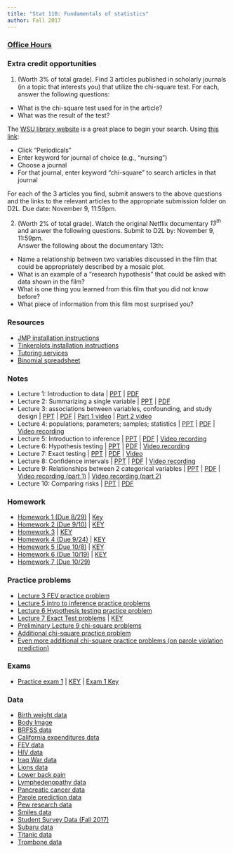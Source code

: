 ```yaml
---
title: "Stat 110: Fundamentals of statistics"
author: Fall 2017 
---
```


### [Office Hours](Schedule.html)


### Extra credit opportunities

1.  (Worth 3% of total grade).  Find 3 articles published in scholarly journals (in a topic that interests you) that utilize the chi-square test.  For each, answer the following questions:
   
   * What is the chi-square test used for in the article?  
   * What was the result of the test?  

The [WSU library website](https://www.winona.edu/library/) is a great place to begin your search.  Using [this link](https://www.winona.edu/library/):

  * Click "Periodicals"
  * Enter keyword for journal of choice (e.g., "nursing")
  * Choose a journal
  * For that journal, enter keyword "chi-square" to search articles in that journal
  
For each of the 3 articles you find, submit answers to the above questions and the links to the relevant articles to the appropriate submission folder on D2L.  Due date:  November 9, 11:59pm.  

2. (Worth 2% of total grade).  Watch the original Netflix documentary *13^th^* and answer the following questions.  Submit to D2L by: November 9, 11:59pm.  
Answer the following about the documentary 13th:

* Name a relationship between two variables discussed in the film that could be appropriately described by a mosaic plot.
* What is an example of a "research hypothesis" that could be asked with data shown in the film?  
* What is one thing you learned from this film that you did not know before?  
* What piece of information from this film most surprised you? 

### Resources

* [JMP installation instructions](https://silasbergen.github.io/JMP_installation.html)
* [Tinkerplots installation instructions](https://silasbergen.github.io/Tinkerplots.pdf)
* [Tutoring services](http://www.winona.edu/tutoring/)
* [Binomial spreadsheet](https://www.dropbox.com/s/85xnt7xk9jjtt14/BinomialProbabilities.xlsx?dl=0)

<!--
### Extra credit

* 
-->


### Notes

 * Lecture 1: Introduction to data | [PPT](https://www.dropbox.com/s/sv1s4tq879y97ua/1%20-%20Introduction%20to%20data.pptx?dl=0) | [PDF](https://www.dropbox.com/s/qwwjiwlqlj7tvkz/1%20-%20Introduction%20to%20data.pdf?dl=0) 
 * Lecture 2: Summarizing a single variable | [PPT](https://www.dropbox.com/s/mztaipz6jo2w7ut/2%20-%20Summarizing%20a%20single%20variable.pptx?dl=0) | [PDF](https://www.dropbox.com/s/b3wwwk14937ce3p/2%20-%20Summarizing%20a%20single%20variable.pdf?dl=0)
 * Lecture 3: associations between variables, confounding, and study design | [PPT](https://www.dropbox.com/s/xs0nkkgsr42lb6h/3%20-%20Associations%20between%20variables.pptx?dl=0) | [PDF](https://www.dropbox.com/s/142aeehcbe3v7ww/3%20-%20Associations%20between%20variables.pdf?dl=0) | [Part 1 video](https://mediaspace.mnscu.edu/media/Stat+110A+F17A+Lecture+3+part+1/0_871iwtrh) | [Part 2 video](https://mediaspace.mnscu.edu/media/Stat+110A+F17A+Lecture+3+part+2/0_atx7myar)
 * Lecture 4: populations; parameters; samples; statistics | [PPT](https://www.dropbox.com/s/1269wlc08kprnl1/4%20-%20Populations%20and%20samples.pptx?dl=0) | [PDF](https://www.dropbox.com/s/fyzd1ca0y252m1h/4%20-%20Populations%20and%20samples.pdf?dl=0) |  [Video recording](https://mediaspace.mnscu.edu/media/Stat+110A+F17A+Lecture+4+-+populations%2C+parameters%2C+samples%2C+statistics/0_sb2ljx7v) 
* Lecture 5: Introduction to inference | [PPT](https://www.dropbox.com/s/y1e505xyomw7l4i/5%20-%20Intro%20to%20Inference.pptx?dl=0) | [PDF](https://www.dropbox.com/s/bs3j1u8pxty8j6o/5%20-%20Intro%20to%20Inference.pdf?dl=0) | [Video recording](https://mediaspace.mnscu.edu/media/Stat+110-F17A+Lecture+5/0_vghw2h1k)
* Lecture 6: Hypothesis testing | [PPT](https://www.dropbox.com/s/jfjg5tvefrm6pgw/6%20-%20Hypothesis%20testing.pptx?dl=0) | [PDF](https://www.dropbox.com/s/befmg5n3mf0hx96/6%20-%20Hypothesis%20testing.pdf?dl=0) | [Video recording](https://mediaspace.mnscu.edu/media/Stat+110A+F17+-+Lecture+6/0_tusygxeh)
* Lecture 7: Exact testing | [PPT](https://www.dropbox.com/s/skr63swl5vpog5d/7%20-%20Exact%20hypothesis%20testing.pptx?dl=0)  | [PDF](https://www.dropbox.com/s/tjn9sh1o1a6cc1h/7%20-%20Exact%20hypothesis%20testing.pdf?dl=0) | [Video](https://mediaspace.mnscu.edu/media/Stat110AF17-Lecture+7/0_5kt10il3)
* Lecture 8: Confidence intervals | [PPT](https://www.dropbox.com/s/gtczr0dy215jb7c/8%20-%20Confidence%20intervals.pptx?dl=0) | [PDF](https://www.dropbox.com/s/8rq829u9rl5zk24/8%20-%20Confidence%20intervals.pdf?dl=0) | [Video recording](https://mediaspace.mnscu.edu/media/Stat+110A+F17-Lecture+8/0_vtuxty1l)
* Lecture 9: Relationships between 2 categorical variables | [PPT](https://www.dropbox.com/s/6827lwc2kzkwxjf/9%20-%20Inference%20for%20relationships%20between%202%20categorical%20variables.pptx?dl=0) | [PDF](https://www.dropbox.com/s/nhwsgyqlvlagaov/9%20-%20Inference%20for%20relationships%20between%202%20categorical%20variables.pdf?dl=0) | [Video recording (part 1)](https://mediaspace.mnscu.edu/media/Stat+110A+F17+-+Lecture+9%2C+part+1/0_ja8u8fiz) | [Video recording (part 2)](https://mediaspace.mnscu.edu/media/Stat+110-F17A+Lecture+9%2C+part+2/0_fnghn2rz)
* Lecture 10: Comparing risks | [PPT](https://www.dropbox.com/s/f509mjzrzj80azg/10%20-%20Comparing%20risks.pptx?dl=0) | [PDF](https://www.dropbox.com/s/cr8dckk1fww44if/10%20-%20Comparing%20risks.pdf?dl=0)

### Homework

* [Homework 1 (Due 8/29)](https://www.dropbox.com/s/oaa5y8q9odhm79y/HW1.docx?dl=0) | [Key](https://www.dropbox.com/s/buefxdy4m3yh391/HW1-KEY.docx?dl=0)
* [Homework 2 (Due 9/10)](https://www.dropbox.com/s/a6ip4yl4dji64xk/HW2.docx?dl=0) | [KEY](https://www.dropbox.com/s/oc2ry6ov5ftqu8w/HW2-KEY.docx?dl=0)
* [Homework 3](https://www.dropbox.com/s/2qu6ps0ni1qxhyk/HW3.docx?dl=0) | [KEY](https://www.dropbox.com/s/8zq0ctcvx3pqsec/HW3-KEY.docx?dl=0)
* [Homework 4 (Due 9/24)](https://www.dropbox.com/s/mhjmwftu8mgzhxh/HW4.docx?dl=0) | [KEY](https://www.dropbox.com/s/bc5rzwxcpuhgu4o/HW4-KEY.docx?dl=0)
* [Homework 5 (Due 10/8)](https://www.dropbox.com/s/mpo6xcbgg8r2uh6/HW5.docx?dl=0) | [KEY](https://www.dropbox.com/s/1v3biuqyb8i8f7j/HW5-KEY.docx?dl=0)
* [Homework 6 (Due 10/19)](https://www.dropbox.com/s/h7apvw26zqcsync/HW6.docx?dl=0) | [KEY](https://www.dropbox.com/s/d68i9y3ikqerwp6/HW6-KEY.docx?dl=0)
* [Homework 7 (Due 10/29)](https://www.dropbox.com/s/a0afkd6gu2n2y73/HW7.docx?dl=0)


### Practice problems

* [Lecture 3 FEV practice problem](https://www.dropbox.com/s/id0t3svswof1y3j/FEV-Confounding.docx?dl=0)
* [Lecture 5 intro to inference practice problems](https://www.dropbox.com/s/1qekwneomvsp5yw/Simulations-wormhole-swain-alabama.docx?dl=0)
* [Lecture 6 Hypothesis testing practice problem](https://www.dropbox.com/s/bc63xrg4apc7t0n/Hypothesis%20testing.docx?dl=0)
* [Lecture 7 Exact Test problems](https://www.dropbox.com/s/iz01gadmv4aw756/Binomial_Exact_Test.docx?dl=0) | [KEY](https://www.dropbox.com/s/a0mceg36yaqhr4u/Binomial_Exact_Test_KEY.docx?dl=0)
* [Preliminary Lecture 9 chi-square problems](https://www.dropbox.com/s/p25a6kley112i7s/Chisquare-preliminary-activity.docx?dl=0)
* [Additional chi-square practice problem](https://www.dropbox.com/s/6d33itu2vnf7isy/Chisquare-additional.docx?dl=0)
* [Even more additional chi-square practice problems (on parole violation prediction)](https://www.dropbox.com/s/zoagtpvpkvvgclp/Chisquare-final.docx?dl=0)

### Exams

* [Practice exam 1](https://www.dropbox.com/s/nvboy135cq62ikj/Exam1-S17.docx?dl=0) | [KEY](https://www.dropbox.com/s/p3oodthq1rqc8t9/Exam1-S17%20-%20KEY.docx?dl=0) | [Exam 1 Key](https://www.dropbox.com/s/0r5aj695h857fbk/Exam1-F17-A-KEY.docx?dl=0)

### Data


-   [Birth weight
    data](https://github.com/silasbergen/CourseResources/raw/master/Data/Birthweight.jmp)
- [Body Image](https://www.dropbox.com/s/se0fo4xi45zab5v/Body_Image.jmp?dl=0)
-   [BRFSS
    data](https://www.dropbox.com/s/lbqr85a1to664n9/BRFSS.jmp?dl=0)
-   [California expenditures data](https://www.dropbox.com/s/x22xv6aljppse5b/CA_Expenditures.jmp?dl=0)
-   [FEV
    data](https://github.com/silasbergen/CourseResources/raw/master/Data/FEVdata.jmp)
-   [HIV
    data](https://github.com/silasbergen/CourseResources/raw/master/Data/HIV-Antiretroviral.jmp)
-   [Iraq War
    data](https://github.com/silasbergen/CourseResources/raw/master/Data/IraqWar.jmp)
-   [Lions
    data](https://github.com/silasbergen/CourseResources/raw/master/Data/Lions.jmp)
- [Lower back pain](https://www.dropbox.com/s/m3xysaha3lw2xct/Lower_back_pain.jmp?dl=0)
-   [Lymphedenopathy
    data](https://github.com/silasbergen/CourseResources/raw/master/Data/LymphNodes.jmp)
-   [Pancreatic cancer
    data](https://github.com/silasbergen/CourseResources/raw/master/Data/Pancreatic_Cancer_Data.jmp)
-   [Parole prediction data](https://www.dropbox.com/s/ehdrph7ki0ikhzl/Parole_Prediction.jmp?dl=0)  
-   [Pew research
    data](https://github.com/silasbergen/CourseResources/raw/master/Data/PewFacebookData.jmp)
-   [Smiles
    data](https://github.com/silasbergen/CourseResources/raw/master/Data/Smiles.jmp)
-   [Student Survey
    Data (Fall 2017)](https://www.dropbox.com/s/aqd6cvhs2ebagz0/StudentSurveyFall2017.jmp?dl=0)
-   [Subaru
    data](https://github.com/silasbergen/CourseResources/raw/master/Data/subarus.jmp)
-   [Titanic
    data](https://github.com/silasbergen/CourseResources/raw/master/Data/Titanic.jmp)
-   [Trombone
    data](https://github.com/silasbergen/CourseResources/raw/master/Data/trombone.jmp)






